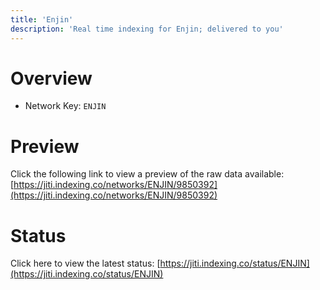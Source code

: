```yaml
---
title: 'Enjin'
description: 'Real time indexing for Enjin; delivered to you'
---
```


# Overview
- Network Key: `ENJIN`

# Preview
Click the following link to view a preview of the raw data available: [https://jiti.indexing.co/networks/ENJIN/9850392](https://jiti.indexing.co/networks/ENJIN/9850392)

# Status
Click here to view the latest status: [https://jiti.indexing.co/status/ENJIN](https://jiti.indexing.co/status/ENJIN)
